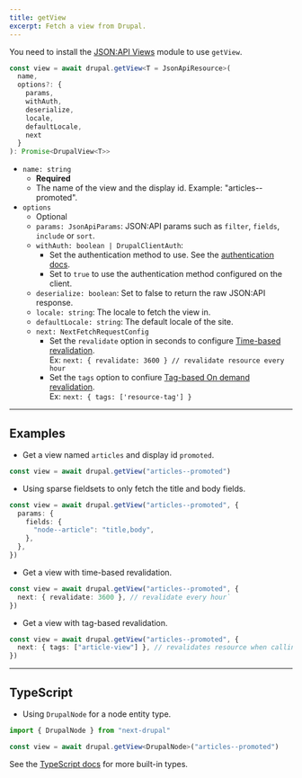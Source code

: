 ```yaml
---
title: getView
excerpt: Fetch a view from Drupal.
---
```


<Callout icon="⚠️">

You need to install the [JSON:API Views](https://www.drupal.org/project/jsonapi_views) module to use `getView`.

</Callout>

```ts
const view = await drupal.getView<T = JsonApiResource>(
  name,
  options?: {
    params,
    withAuth,
    deserialize,
    locale,
    defaultLocale,
    next
  }
): Promise<DrupalView<T>>
```

- `name: string`
  - **Required**
  - The name of the view and the display id. Example: "articles--promoted".
- `options`
  - Optional
  - `params: JsonApiParams`: JSON:API params such as `filter`, `fields`, `include` or `sort`.
  - `withAuth: boolean | DrupalClientAuth`:
    - Set the authentication method to use. See the [authentication docs](/docs/authentication).
    - Set to `true` to use the authentication method configured on the client.
  - `deserialize: boolean`: Set to false to return the raw JSON:API response.
  - `locale: string`: The locale to fetch the view in.
  - `defaultLocale: string`: The default locale of the site.
  - `next: NextFetchRequestConfig`
    - Set the `revalidate` option in seconds to configure [Time-based revalidation](https://nextjs.org/docs/app/building-your-application/data-fetching/fetching-caching-and-revalidating#time-based-revalidation).  
      Ex: `next: { revalidate: 3600 } // revalidate resource every hour`
    - Set the `tags` option to confiure [Tag-based On demand revalidation](https://nextjs.org/docs/app/building-your-application/data-fetching/fetching-caching-and-revalidating#on-demand-revalidation).  
      Ex: `next: { tags: ['resource-tag'] }`

---

## Examples

- Get a view named `articles` and display id `promoted`.

```ts
const view = await drupal.getView("articles--promoted")
```

- Using sparse fieldsets to only fetch the title and body fields.

```ts
const view = await drupal.getView("articles--promoted", {
  params: {
    fields: {
      "node--article": "title,body",
    },
  },
})
```

- Get a view with time-based revalidation.

```ts
const view = await drupal.getView("articles--promoted", {
  next: { revalidate: 3600 }, // revalidate every hour`
})
```

- Get a view with tag-based revalidation.

```ts
const view = await drupal.getView("articles--promoted", {
  next: { tags: ["article-view"] }, // revalidates resource when calling `revalidateTag('article-view')`
})
```

---

## TypeScript

- Using `DrupalNode` for a node entity type.

```ts
import { DrupalNode } from "next-drupal"

const view = await drupal.getView<DrupalNode>("articles--promoted")
```

See the [TypeScript docs](/docs/typescript) for more built-in types.
